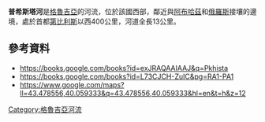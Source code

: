 {{Coord|43.4734|N|40.0448|E|display=title}}

'''普希斯塔河'''是[[格魯吉亞|格魯吉亞]]的河流，位於該國西部，鄰近與[[阿布哈茲|阿布哈茲]]和[[俄羅斯|俄羅斯]]接壤的邊境，處於首都[[第比利斯|第比利斯]]以西400公里，河道全長13公里。

==參考資料==
* https://books.google.com/books?id=exJRAQAAIAAJ&q=Pkhista {{Wayback|url=https://books.google.com/books?id=exJRAQAAIAAJ&q=Pkhista |date=20210413194215 }}
* https://books.google.com/books?id=L73CJCH-ZuIC&pg=RA1-PA1 {{Wayback|url=https://books.google.com/books?id=L73CJCH-ZuIC&pg=RA1-PA1 |date=20170215201330 }}
* https://www.google.com/maps?ll=43.478556,40.059333&q=43.478556,40.059333&hl=en&t=h&z=12

{{Georgia-geo-stub}}
[[Category:格魯吉亞河流|Category:格魯吉亞河流]]